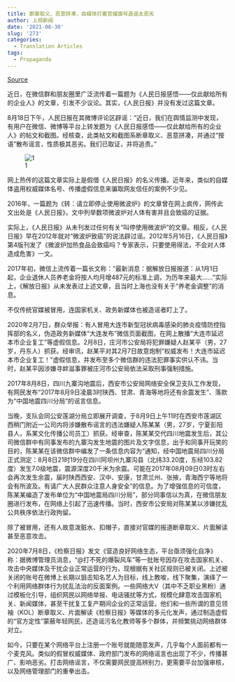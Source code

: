 ```yaml
---
title: 断章取义、恶意拼凑，自媒体打着官媒旗号造谣太恶劣
author: 上观新闻
date: '2021-08-30'
slug: '273'
categories:
  - Translation Articles
tags:
  - Propaganda
---
```


[Source](https://www.msn.cn/zh-cn/lifestyle/lifestyle/%e6%96%ad%e7%ab%a0%e5%8f%96%e4%b9%89%e3%80%81%e6%81%b6%e6%84%8f%e6%8b%bc%e5%87%91%ef%bc%8c%e8%87%aa%e5%aa%92%e4%bd%93%e6%89%93%e7%9d%80%e5%ae%98%e5%aa%92%e6%97%97%e5%8f%b7%e9%80%a0%e8%b0%a3%e5%a4%aa%e6%81%b6%e5%8a%a3/ar-AANyQKW?ocid=mmx)

近日，在微信群和朋友圈里广泛流传着一篇题为《人民日报感悟——仅此献给所有的企业人》的文章，引发不少议论。其实，《人民日报》并没有发过这篇文章。

8月18日下午，人民日报在其微博评论区辟谣：“近日，我们在舆情监测中发现，有用户在微信、微博等平台上转发题为《人民日报感悟——仅此献给所有的企业人》的帖文和截图。经核查，此类帖文和截图系断章取义、恶意拼凑，并通过“按语”散布谣言，性质极其恶劣。我们已取证，并将追责。”

![1](1.png)

网上热传的这篇文章实际上是假借《人民日报》的名义传播。近年来，类似的自媒体盗用权威媒体名号、传播虚假信息来骗取网友信任的案例不少见。

2016年，一篇题为《转：请立即停止使用微波炉》的文章曾在网上疯传，网传此文出处是《人民日报》，文中列举数项微波炉对人体有害并且会致癌的证据。

实际上，《人民日报》从未刊发过任何有关“叫停使用微波炉”的文章。相反，《人民日报》早在2012年就对“微波炉致癌”的说法辟过谣。2012年5月16日，《人民日报》第4版刊发了《微波炉加热食品会致癌吗？专家表示，只要使用得法，不会对人体造成危害》一文。

2017年初，微信上流传着一篇长文称：“最新消息：据解放日报报道：从1月1日起，企业退休人员养老金将按人均月增487元的标准上调，为历年来最大……”实际上，《解放日报》从未发表过上述文章，且当时上海也没有关于“养老金调整”的消息。

不仅传统官媒被冒用，连国家机关、政务新媒体也被造谣者盯上了。

2020年2月7日，群众举报：有人冒用大连市新型冠状病毒感染的肺炎疫情防控指挥部的名义，伪造政务新媒体“大连发布”微信页面截图，在网上散播“大连市延迟本市企业复工”等虚假信息。2月8日，庄河市公安局将犯罪嫌疑人赵某平（男，27岁，丹东人）抓获。经审讯，赵某平对其2月7日故意炮制“权威发布！大连市延迟本市企业复工！”虚假信息，并发布至多个微信群的违法犯罪事实供认不讳。当时，赵某平因涉嫌寻衅滋事罪被庄河市公安局依法采取刑事强制措施。

2017年8月8日，四川九寨沟地震后，西安市公安局网络安全保卫支队工作发现，有网民发布“2017年8月9日凌晨3时陕西、甘肃、青海等地将还有余震发生”、落款为“中国地震四川分局”的谣言信息。

当晚，支队会同公安莲湖分局立即展开调查，于8月9日上午11时在西安市莲湖区西稍门附近一公司内将涉嫌散布谣言的违法嫌疑人陈某某（男，27岁，宁夏彭阳县人，系某文化传播公司员工）抓获。经审查，陈某某交代四川地震发生后，其公司微信群中有同事发布的九寨沟发生地震的图片及文字信息，出于和同事开玩笑的目的，陈某某在该微信群中编发了一条信息内容为“通知，经中国地震局四川分局正式测定：8月8日21时19分在四川阿坝州九寨沟县（北纬33.20度，东经103.82度）发生7.0级地震，震源深度20千米为余震。可能在2017年08月09日03时左右会再次发生余震，届时陕西西安、汉中、安康，甘肃兰州、张掖，青海西宁等地将会有所波及。有请广大人民群众注意人身安全”的信息。为了增强信息的可信度，陈某某编造了发布单位为“中国地震局四川分局”，部分同事信以为真，在微信朋友圈进行发布，在网络上引起了迅速传播。当时，西安市公安局对陈某某以涉嫌扰乱公共秩序依法行政拘留。

除了被冒用，还有人故意泼脏水、扣帽子，直接对官媒的报道断章取义、片面解读甚至恶意攻击。

2020年7月8日，《检察日报》发文《营造良好网络生态，平台亟须强化自净》称：据微博管理员消息，“@打不死的爆裂风车”等一批账号因存在攻击国家机关、攻击中央媒体及干扰企业正常运营的行为，现根据有关社区规则已被关闭。上述被关闭的账号在微博上长期以狙击知名艺人为目标，线上教唆，线下聚集，演绎了一个利用网络群体行为扰乱法治的反面案例。一些网络大V（其中不乏职业黑粉）通过模板化引导，组织网民以网络举报、电话骚扰等方式，规模化肆意攻击国家机关、新闻媒体，甚至干扰复工复产期间企业的正常运营。他们和一些所谓的意见领袖（KOL）断章取义、片面解读《检察日报》等媒体的多元化发声，通过制造虚假的“官方定性”蒙蔽年轻网民，还造谣污名化教师等多个群体，并频繁挑动网络群体对立。

如今，只要在某个网络平台上注册一个账号就能随意发声，几乎每个人面前都有一个麦克风。类似的假冒权威媒体、政府部门发布的网络谣言也出现了不少，传播甚广、影响恶劣。打击网络谣言，不仅需要网民提高辨别力，更需要平台加强审核，以及网络管理部门的重拳出击。

